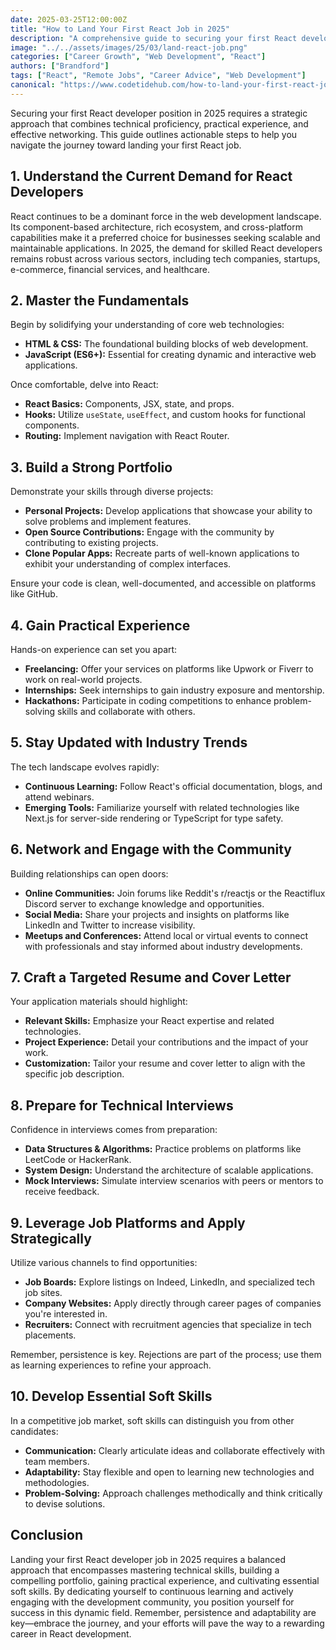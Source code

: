 ```yaml
---
date: 2025-03-25T12:00:00Z
title: "How to Land Your First React Job in 2025"
description: "A comprehensive guide to securing your first React developer position in 2025, covering essential skills, portfolio development, networking strategies, and interview preparation."
image: "../../assets/images/25/03/land-react-job.png"
categories: ["Career Growth", "Web Development", "React"]
authors: ["Brandford"]
tags: ["React", "Remote Jobs", "Career Advice", "Web Development"]
canonical: "https://www.codetidehub.com/how-to-land-your-first-react-job/"
---
```



Securing your first React developer position in 2025 requires a strategic approach that combines technical proficiency, practical experience, and effective networking. This guide outlines actionable steps to help you navigate the journey toward landing your first React job.

## 1. Understand the Current Demand for React Developers

React continues to be a dominant force in the web development landscape. Its component-based architecture, rich ecosystem, and cross-platform capabilities make it a preferred choice for businesses seeking scalable and maintainable applications. In 2025, the demand for skilled React developers remains robust across various sectors, including tech companies, startups, e-commerce, financial services, and healthcare.

## 2. Master the Fundamentals

Begin by solidifying your understanding of core web technologies:

- **HTML & CSS:** The foundational building blocks of web development.
- **JavaScript (ES6+):** Essential for creating dynamic and interactive web applications.

Once comfortable, delve into React:

- **React Basics:** Components, JSX, state, and props.
- **Hooks:** Utilize `useState`, `useEffect`, and custom hooks for functional components.
- **Routing:** Implement navigation with React Router.

## 3. Build a Strong Portfolio

Demonstrate your skills through diverse projects:

- **Personal Projects:** Develop applications that showcase your ability to solve problems and implement features.
- **Open Source Contributions:** Engage with the community by contributing to existing projects.
- **Clone Popular Apps:** Recreate parts of well-known applications to exhibit your understanding of complex interfaces.

Ensure your code is clean, well-documented, and accessible on platforms like GitHub.

## 4. Gain Practical Experience

Hands-on experience can set you apart:

- **Freelancing:** Offer your services on platforms like Upwork or Fiverr to work on real-world projects.
- **Internships:** Seek internships to gain industry exposure and mentorship.
- **Hackathons:** Participate in coding competitions to enhance problem-solving skills and collaborate with others.

## 5. Stay Updated with Industry Trends

The tech landscape evolves rapidly:

- **Continuous Learning:** Follow React's official documentation, blogs, and attend webinars.
- **Emerging Tools:** Familiarize yourself with related technologies like Next.js for server-side rendering or TypeScript for type safety.

## 6. Network and Engage with the Community

Building relationships can open doors:

- **Online Communities:** Join forums like Reddit's r/reactjs or the Reactiflux Discord server to exchange knowledge and opportunities.
- **Social Media:** Share your projects and insights on platforms like LinkedIn and Twitter to increase visibility.
- **Meetups and Conferences:** Attend local or virtual events to connect with professionals and stay informed about industry developments.

## 7. Craft a Targeted Resume and Cover Letter

Your application materials should highlight:

- **Relevant Skills:** Emphasize your React expertise and related technologies.
- **Project Experience:** Detail your contributions and the impact of your work.
- **Customization:** Tailor your resume and cover letter to align with the specific job description.

## 8. Prepare for Technical Interviews

Confidence in interviews comes from preparation:

- **Data Structures & Algorithms:** Practice problems on platforms like LeetCode or HackerRank.
- **System Design:** Understand the architecture of scalable applications.
- **Mock Interviews:** Simulate interview scenarios with peers or mentors to receive feedback.

## 9. Leverage Job Platforms and Apply Strategically

Utilize various channels to find opportunities:

- **Job Boards:** Explore listings on Indeed, LinkedIn, and specialized tech job sites.
- **Company Websites:** Apply directly through career pages of companies you're interested in.
- **Recruiters:** Connect with recruitment agencies that specialize in tech placements.

Remember, persistence is key. Rejections are part of the process; use them as learning experiences to refine your approach.

## 10. Develop Essential Soft Skills

In a competitive job market, soft skills can distinguish you from other candidates:

- **Communication:** Clearly articulate ideas and collaborate effectively with team members.
- **Adaptability:** Stay flexible and open to learning new technologies and methodologies.
- **Problem-Solving:** Approach challenges methodically and think critically to devise solutions.

## Conclusion

Landing your first React developer job in 2025 requires a balanced approach that encompasses mastering technical skills, building a compelling portfolio, gaining practical experience, and cultivating essential soft skills. By dedicating yourself to continuous learning and actively engaging with the development community, you position yourself for success in this dynamic field. Remember, persistence and adaptability are key—embrace the journey, and your efforts will pave the way to a rewarding career in React development.
